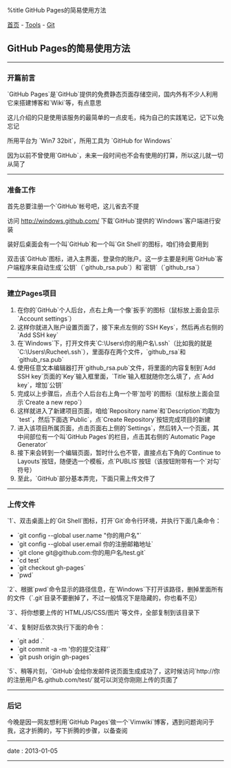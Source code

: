 %title GitHub Pages的简易使用方法

[[../../../index|首页]] - [[../index|Tools]] - [[index|Git]]
==GitHub Pages的简易使用方法==
----
===开篇前言===

`GitHub Pages`是`GitHub`提供的免费静态页面存储空间，国内外有不少人利用它来搭建博客和`Wiki`等，有点意思

这儿介绍的只是使用该服务的最简单的一点皮毛，纯为自己的实践笔记，记下以免忘记

所用平台为 `Win7 32bit`，所用工具为 `GitHub for Windows`

因为以前不曾使用`GitHub`，未来一段时间也不会有使用的打算，所以这儿就一切从简了
----
===准备工作===

首先总要注册一个`GitHub`帐号吧，这儿省去不提

访问 [http://windows.github.com/ http://windows.github.com/] 下载`GitHub`提供的`Windows`客户端进行安装

装好后桌面会有一个叫`GitHub`和一个叫`Git Shell`的图标，咱们待会要用到

双击该`GitHub`图标，进入主界面，登录你的账户。这一步主要是利用`GitHub`客户端程序来自动生成`公钥`（`github_rsa.pub`）和`密钥`（`github_rsa`）
----
===建立Pages项目===

# 在你的`GitHub`个人后台，点右上角一个像`扳手`的图标（鼠标放上面会显示`Account settings`）
# 这样你就进入账户设置页面了，接下来点左侧的`SSH Keys`，然后再点右侧的`Add SSH key`
# 在`Windows`下，打开文件夹`C:\Users\你的用户名\.ssh`（比如我的就是`C:\Users\Ruchee\.ssh`），里面存在两个文件，`github_rsa`和`github_rsa.pub`
# 使用任意文本编辑器打开`github_rsa.pub`文件，将里面的内容复制到`Add SSH key`页面的`Key`输入框里面，`Title`输入框就随你怎么填了，点`Add key`，增加`公钥`
# 完成以上步骤后，点击个人后台右上角一个带`加号`的图标（鼠标放上面会显示`Create a new repo`）
# 这样就进入了新建项目页面，咱给`Repository name`和`Description`均取为`test`，然后下面选`Public`，点`Create Repository`按钮完成项目的新建
# 进入该项目所属页面，点击页面右上侧的`Settings`，然后转入一个页面，其中间部位有一个叫`GitHub Pages`的栏目，点击其右侧的`Automatic Page Generator`
# 接下来会转到一个编辑页面，暂时什么也不管，直接点右下角的`Continue to Layouts`按钮，随便选一个模板，点`PUBLIS`按钮（该按钮附带有一个`对勾`符号）
# 至此，`GitHub`部分基本弄完，下面只需上传文件了
----
===上传文件===

`1`、双击桌面上的`Git Shell`图标，打开`Git`命令行环境，并执行下面几条命令：

* `git config --global user.name "你的用户名"`
* `git config --global user.email 你的注册邮箱地址`
* `git clone git@github.com:你的用户名/test.git`
* `cd test`
* `git checkout gh-pages`
* `pwd`

`2`、根据`pwd`命令显示的路径信息，在`Windows`下打开该路径，删掉里面所有的文件（`.git`目录不要删掉了，不过一般情况下是隐藏的，你也看不见）

`3`、将你想要上传的`HTML/JS/CSS/图片`等文件，全部复制到该目录下

`4`、复制好后依次执行下面的命令：

* `git add .`
* `git commit -a -m '你的提交注释'`
* `git push origin gh-pages`

`5`、稍等片刻，`GitHub`会给你发邮件说页面生成成功了，这时候访问`http://你的注册用户名.github.com/test/`就可以浏览你刚刚上传的页面了
----
===后记===

今晚是因一网友想利用`GitHub Pages`做一个`Vimwiki`博客，遇到问题询问于我，这才折腾的，写下折腾的步骤，以备查阅
----
<red>date</red> : 2013-01-05
----
